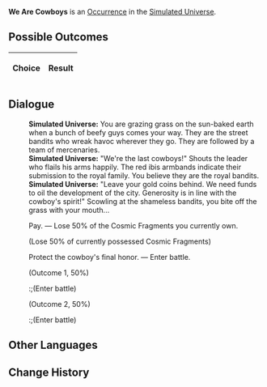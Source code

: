 {{Simulated Universe Event Infobox
|title         = We Are Cowboys
|image         = Random Event Battle.png
|type          =
|domains_su    = Occurrence
|domains_ext   = Occurrence
|domains_swarm = 
|domains_gng   = 
|requirements  =
|prev          = 
|next          = 
|indexRewards  =
|characters    = 
}}
'''We Are Cowboys''' is an [[Simulated Universe/Occurrence|Occurrence]] in the [[Simulated Universe]].

==Possible Outcomes==
{| class="article-table"
!Choice
!Result

|}

<!--
==Gameplay Notes==

-->
==Dialogue==
{{Dialogue Start}}
:'''Simulated Universe:''' You are grazing grass on the sun-baked earth when a bunch of beefy guys comes your way. They are the street bandits who wreak havoc wherever they go. They are followed by a team of mercenaries.
:'''Simulated Universe:''' "We're the last cowboys!" Shouts the leader who flails his arms happily. The red ibis armbands indicate their submission to the royal family. You believe they are the royal bandits.
:'''Simulated Universe:''' "Leave your gold coins behind. We need funds to oil the development of the city. Generosity is in line with the cowboy's spirit!" Scowling at the shameless bandits, you bite off the grass with your mouth...
:{{DIcon|Star}} Pay. &mdash; Lose 50% of the Cosmic Fragments you currently own.
:;(Lose 50% of currently possessed Cosmic Fragments)
:{{DIcon|Star}} Protect the cowboy's final honor. &mdash; Enter battle.
:;(Outcome 1, 50%)
::;(Enter battle)
:::{{Enemy List|Voidranger: Reaver*2/;Voidranger: Trampler*1/-25% Max HP}}
:;(Outcome 2, 50%)
::;(Enter battle)
:::{{Enemy List|Incineration Shadewalker*2/;Searing Prowler*1/-25% Max HP}}
{{Dialogue End}}

==Other Languages==
{{Other Languages
|en    = We Are Cowboys
|zhs   = 我们是牛仔
|zht   = 我們是牛仔
|ja    = {{Rubi|僕|ぼく}}たちカウボーイ
|ko    = 우리는 카우보이
|es    = Somos vaqueros
|fr    = Nous sommes des cowboys
|ru    = Мы ковбои
|th    = พวกเราคือคาวบอย
|vi    = Chúng Tôi Là Cao Bồi
|de    = Wir sind Cowboys
|id    = Kami Adalah Koboi
|pt    = Nós Somos Caubóis
}}

==Change History==
{{Change History|1.0}}
